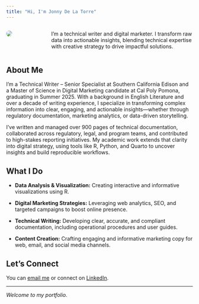 ```yaml
---
title: "Hi, I'm Jonny De La Torre"
---
```


::::: columns
::: {.column width="30%"}
![](images/headshot.jpg){style="border-radius: 100%;"}
:::

::: {.column width="70%" style="padding-left: 3rem;"}
I'm a technical writer and digital marketer. I transform raw data into actionable insights, blending technical expertise with creative strategy to drive impactful solutions.
:::
:::::

## About Me

I’m a Technical Writer – Senior Specialist at Southern California Edison and a Master of Science in Digital Marketing candidate at Cal Poly Pomona, graduating in Summer 2025. With a background in English Literature and over a decade of writing experience, I specialize in transforming complex information into clear, engaging, and actionable insights—whether through regulatory documentation, marketing analytics, or data-driven storytelling.

I’ve written and managed over 900 pages of technical documentation, collaborated across regulatory, legal, and program teams, and contributed to high-stakes reporting initiatives. My academic work extends that clarity into digital strategy, using tools like R, Python, and Quarto to uncover insights and build reproducible workflows.

## What I Do

-   **Data Analysis & Visualization:** Creating interactive and informative visualizations using R.

-   **Digital Marketing Strategies:** Leveraging web analytics, SEO, and targeted campaigns to boost online presence.

-   **Technical Writing:** Developing clear, accurate, and compliant documentation, including operational procedures and user guides.

-   **Content Creation:** Crafting engaging and informative marketing copy for web, email, and social media channels. 

## Let's Connect

You can [email me](mailto:delatorre1@cpp.edu) or connect on [LinkedIn](https://www.linkedin.com/in/jonathan-de-la-torre-43a268198/).

------------------------------------------------------------------------

*Welcome to my portfolio.*
